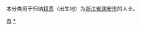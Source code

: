 {{Catnav|頁面分類|各種主題的頁面分類|依中国各省来作的分类|各地中国人|浙江人|温州人}}
{{Catnav|頁面分類|人物|各國人物|中国人|各地中国人|浙江人|温州人}}

本分类用于归纳[[籍贯|籍贯]]（出生地）为[[浙江省|浙江省]][[瑞安市|瑞安市]]的人士。

[[Category:温州人|市]]
[[Category:瑞安市|*]]